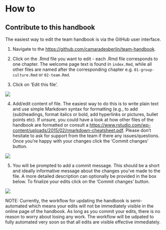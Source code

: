 # How to

## Contribute to this handbook

The easiest way to edit the team handbook is via the GitHub user interface. 

1. Navigate to the [https://github.com/camaradesberlin/team-handbook](webpage of the public repository).

2. Click on the .Rmd file you want to edit - each .Rmd file corresponds to one chapter. The welcome page text is found in `index.Rmd`, while all other files are named after the corresponding chapter e.g. `01-group-culture.Rmd` or `02-team.Rmd`.

3. Click on 'Edit this file'.

![](images/howto_edit.png)

4. Add/edit content of file. The easiest way to do this is to write plain text and use simple Markdown syntax for formatting (e.g., to add (sub)headings, format italics or bold, add hyperlinks or pictures, bullet points etc). If unsure, you could have a look at how other files of the handbook are formatted or consult a [https://www.rstudio.com/wp-content/uploads/2015/02/rmarkdown-cheatsheet.pdf](Markdown cheat sheet). Please don't hesitate to ask for support from the team if there any issues/questions. Once you're happy with your changes click the 'Commit changes' button.

![](images/howto_commit.png)

5. You will be prompted to add a commit message. This should be a short and ideally informative message about the changes you've made to the file. A more detailed description can optionally be provided in the box below. To finalize your edits click on the 'Commit changes' button. 


![](images/howto_commitmessage.png)

NOTE: Currently, the workflow for updating the handbook is semi-automated which means your edits will not be immediately visible in the online page of the handbook. As long as you commit your edits, there is no reason to worry about losing any work. The workflow will be udpated to fully automated very soon so that all edits are visible effective immediately.